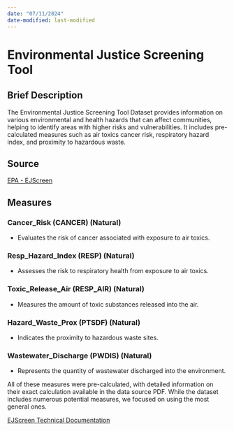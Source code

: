 ```yaml
---
date: "07/11/2024"
date-modified: last-modified
---
```


# Environmental Justice Screening Tool {.unnumbered}

## Brief Description

The Environmental Justice Screening Tool Dataset provides information on various environmental and health hazards that can affect communities, helping to identify areas with higher risks and vulnerabilities. It includes pre-calculated measures such as air toxics cancer risk, respiratory hazard index, and proximity to hazardous waste.

## Source

[EPA - EJScreen](https://www.epa.gov/ejscreen/download-ejscreen-data)

## Measures

### Cancer_Risk (CANCER) (Natural)

-   Evaluates the risk of cancer associated with exposure to air toxics.

### Resp_Hazard_Index (RESP) (Natural)

-   Assesses the risk to respiratory health from exposure to air toxics.

### Toxic_Release_Air (RESP_AIR) (Natural)

-   Measures the amount of toxic substances released into the air.

### Hazard_Waste_Prox (PTSDF) (Natural)

-   Indicates the proximity to hazardous waste sites.

### Wastewater_Discharge (PWDIS) (Natural)

-   Represents the quantity of wastewater discharged into the environment.

All of these measures were pre-calculated, with detailed information on their exact calculation available in the data source PDF. While the dataset includes numerous potential measures, we focused on using the most general ones.

[EJScreen Technical Documentation](https://www.epa.gov/system/files/documents/2024-07/ejscreen-tech-doc-version-2-3.pdf)
